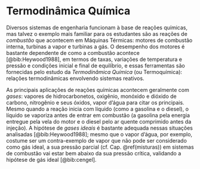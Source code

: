 # Termodinâmica Química {#quimica}

Diversos sistemas de engenharia funcionam à base de reações químicas, mas talvez o exemplo mais familiar para os estudantes são as reações de *combustão* que acontecem em Máquinas Térmicas: motores de combustão interna, turbinas a vapor e turbinas a gás. O desempenho dos motores é bastante dependente de como a combustão acontece [@bib:Heywood1988], em termos de taxas, variações de temperatura e pressão e condições inicial e final de equilíbrio, e essas ferramentas são fornecidas pelo estudo da *Termodinâmica Química* (ou Termoquímica): relações termodinâmicas envolvendo sistemas reativos.

As principais aplicações de reações químicas acontecem geralmente com *gases*: vapores de hidrocarbonetos, oxigênio, monóxido e dióxido de carbono, nitrogênio e seus óxidos, vapor d'água para citar os principais. Mesmo quando a reação inicia com líquido (como a gasolina e o diesel), o líquido se vaporiza antes de entrar em combustão (a gasolina pela energia entregue pela vela do motor e o diesel pelo ar quente comprimido antes da injeção). A hipótese de *gases ideais* é bastante adequada nessas situações analisadas [@bib:Heywood1988]; mesmo que o vapor d'água, por exemplo, costume ser um contra-exemplo de vapor que não pode ser considerado como gás ideal, a sua pressão parcial (cf. Cap. \@ref(misturas)) em sistemas de combustão vai estar bem abaixo da sua pressão crítica, validando a hipótese de gás ideal [@bib:cengel].





